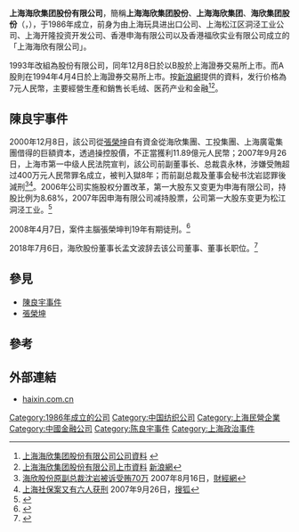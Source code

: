 '''上海海欣集团股份有限公司'''，簡稱'''上海海欣集团股份'''、'''上海海欣集团'''、'''海欣集团股份'''（'''{{lang-en|Shanghai Haixin Group Co.,Ltd.}}'''，{{sse|600851|name=海欣股份|codeB=900917|nameB=海欣B股}}），于1986年成立，前身为由上海玩具进出口公司、上海松江区洞泾工业公司、上海开隆投资开发公司、香港申海有限公司以及香港福欣实业有限公司成立的「上海海欣有限公司」。

1993年改組為股份有限公司，同年12月8日於以B股於上海證券交易所上市。而A股則在1994年4月4日於上海證券交易所上市。按[[新浪網|新浪網]]提供的資料，发行价格為7元人民幣，主要經營生產和銷售长毛绒、医药产业和金融<ref>[http://www.haixin.com.cn/company/profiles.htm 上海海欣集团股份有限公司公司資料] {{webarchive|url=https://web.archive.org/web/20160129055441/http://haixin.com.cn/company/profiles.htm |date=2016-01-29 }}</ref><REF>
[http://vip.stock.finance.sina.com.cn/corp/go.php/vCI_CorpInfo/stockid/600851.phtml 上海海欣集团股份有限公司上市資料] {{Wayback|url=http://vip.stock.finance.sina.com.cn/corp/go.php/vCI_CorpInfo/stockid/600851.phtml |date=20210508162541 }}[[新浪網|新浪網]]
</REF>。

==陳良宇事件==
2000年12月8日，該公司從[[張榮坤|張榮坤]]自有資金從海欣集團、工投集團、上海廣電集團借得的巨額資本，透過操控股價，不正當獲利11.89億元人民幣；2007年9月26日，上海市第一中级人民法院宣判，該公司前副董事长、总裁袁永林，涉嫌受賄超过400万元人民幣罪名成立，被判入獄8年；而前副总裁及董事会秘书沈岩認罪後減刑<REF>
[http://www.caijing.com.cn/2007-08-18/100027416.html 海欣股份原副总裁沈岩被诉受贿70万] {{Wayback|url=http://www.caijing.com.cn/2007-08-18/100027416.html |date=20100227111924 }}2007年8月16日，[[財經網|財經網]]
</REF><REF>
[http://business.sohu.com/20070927/n252383091.shtml 上海社保案又有六人获刑] {{Wayback|url=http://business.sohu.com/20070927/n252383091.shtml |date=20190813184611 }}2007年9月26日，[[搜狐|搜狐]]
</REF>。2006年公司实施股权分置改革，第一大股东又变更为申海有限公司，持股比例为8.68%，2007年因申海有限公司减持股票，公司第一大股东变更为松江洞泾工业。<ref>{{cite news |title=海欣股份股权争斗动真格 |url=https://finance.huanqiu.com/article/9CaKrnJXvuw |work=环球网 |accessdate=2021-11-05 |archive-date=2021-11-06 |archive-url=https://web.archive.org/web/20211106230447/https://finance.huanqiu.com/article/9CaKrnJXvuw |dead-url=no }}</ref>

2008年4月7日，案件主腦張榮坤判19年有期徒刑。<ref>{{cite news|url=http://news.sina.com.hk/cgi-bin/nw/show.cgi/9/1/1/693914/1.html|title=張榮坤囚19年充公16億|publisher=星島日報|date=2008-04-08|language=zh|access-date=2017-03-22|archive-url=https://web.archive.org/web/20080512063825/http://news.sina.com.hk/cgi-bin/nw/show.cgi/9/1/1/693914/1.html|archive-date=2008-05-12|dead-url=yes}}</ref>

2018年7月6日，海欣股份董事长孟文波辞去该公司董事、董事长职位。<ref>{{cite news |title=海欣股份董事长孟文波辞职_财经_中国网 |url=http://finance.china.com.cn/industry/20180706/4690673.shtml |accessdate=2021-11-05 |work=中国网 |archive-date=2021-11-05 |archive-url=https://web.archive.org/web/20211105043648/http://finance.china.com.cn/industry/20180706/4690673.shtml |dead-url=no }}</ref>

==參見==
*[[陳良宇事件|陳良宇事件]]
*[[張榮坤|張榮坤]]

==參考==
{{REFLIST}}

==外部連結==
*[http://www.haixin.com.cn haixin.com.cn] {{Wayback|url=http://www.haixin.com.cn/ |date=20170302230551 }}

[[Category:1986年成立的公司|Category:1986年成立的公司]]
[[Category:中国纺织公司|Category:中国纺织公司]]
[[Category:上海民營企業|Category:上海民營企業]]
[[Category:中國金融公司|Category:中國金融公司]]
[[Category:陈良宇事件|Category:陈良宇事件]]
[[Category:上海政治事件|Category:上海政治事件]]